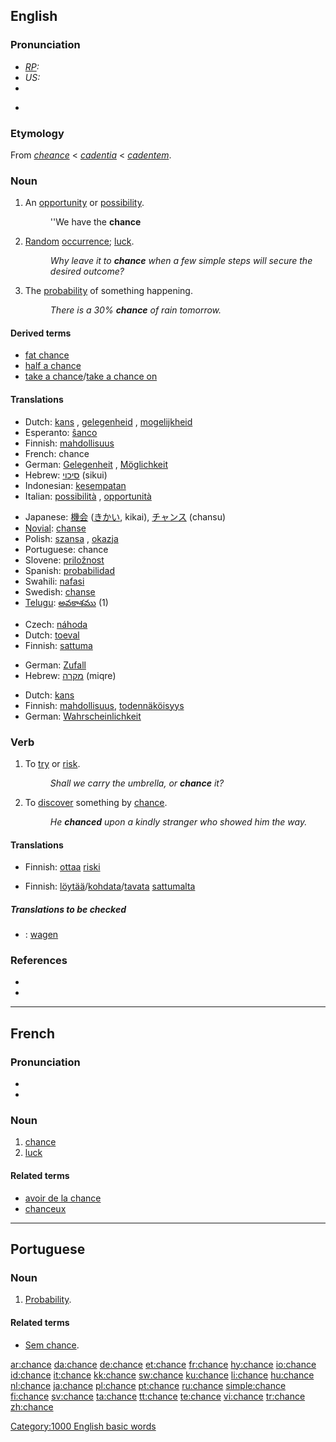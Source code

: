 {{see|Chance}}
==English==

{{rank|filled|visit|follow|639|chance|happened|broken|trouble}}

===Pronunciation===
* ''[[RP]]:'' {{IPA|/tʃɑːns/}}
* ''US:'' {{IPA|/tʃæns/}}
* {{audio|en-uk-chance.ogg|Audio (UK)}}
* {{audio|en-us-chance.ogg|Audio (US)}}
*: {{rhymes|ɑːns}}

===Etymology===
From {{OF.}} ''[[cheance]]'' < {{VL.}} ''[[cadentia]]'' < {{L.}} ''[[cadentem]]''.

===Noun===
{{en-noun}}

# {{countable}} An [[opportunity]] or [[possibility]].
#: ''We have the '''chance'''
# {{uncountable}} [[Random]] [[occurrence]]; [[luck]].
#: ''Why leave it to '''chance''' when a few simple steps will secure the desired outcome?''
# {{countable}} The [[probability]] of something happening.
#: ''There is a 30% '''chance''' of rain tomorrow.''

====Derived terms====
* [[fat chance]]
* [[half a chance]]
* [[take a chance]]/[[take a chance on]]

====Translations====
{{trans-top|an opportunity or possibility}}
* Dutch: [[kans]] {{f}}, [[gelegenheid]] {{f}}, [[mogelijkheid]] {{f}}
* Esperanto: [[ŝanco]]
* Finnish: [[mahdollisuus]]
* French: chance {{f}}
* German: [[Gelegenheit]] {{f}}, [[Möglichkeit]] {{f}}
* Hebrew: [[סיכוי]] (sikui) {{m}}
* Indonesian: [[sempat|kesempatan]]
* Italian: [[possibilità]] {{f}}, [[opportunità]] {{f}}
{{trans-mid}}
* Japanese: [[機会]] ([[きかい]], kikai), [[チャンス]] (chansu)
* [[Novial]]: [[chanse]]
* Polish: [[szansa]] {{f}}, [[okazja]] {{f}}
* Portuguese: chance {{f}}
* Slovene: [[priložnost]] {{f}}
* Spanish: [[probabilidad]] {{f}}
* Swahili: [[nafasi]]
* Swedish: [[chanse]]
* [[Telugu]]: [[అవకాశము]] (1)
{{trans-bottom}}

{{trans-top|random occurrence}}
* Czech: [[náhoda]] {{f}}
* Dutch: [[toeval]] {{n}}
* Finnish: [[sattuma]]
{{trans-mid}}
* German: [[Zufall]] {{m}}
* Hebrew: [[מקרה]] (miqre) {{m}}
{{trans-bottom}}

{{trans-top|probability of sthg happening}}
* Dutch: [[kans]] {{f}}
* Finnish: [[mahdollisuus]], [[todennäköisyys]]
* German: [[Wahrscheinlichkeit]] {{f}}
{{trans-mid}}
{{trans-bottom}}

===Verb===
{{en-verb|chanc|ing}}

# To [[try]] or [[risk]].
#: ''Shall we carry the umbrella, or '''chance''' it?''
# To [[discover]] something by [[chance]].
#: ''He '''chanced''' upon a kindly stranger who showed him the way.''

====Translations====
{{trans-top|to try or risk}}
* Finnish: [[ottaa]] [[riski]]
{{trans-bottom}}

{{trans-top|to discover by chance}}
* Finnish: [[löytää]]/[[kohdata]]/[[tavata]] [[sattuma|sattumalta]]
{{trans-bottom}}

=====Translations to be checked=====
* {{ttbc|Dutch}}: [[wagen]] {{n}}

===References===
* {{R:Webster 1913}}
* {{R:Online Etymology Dictionary}}

[[Category:1000 English basic words]]

----

==French==

===Pronunciation===
* {{IPA|/ʃɑ̃s/}}
* {{audio|Fr-Chance-fr-Paris.ogg|Audio (FR)}}

===Noun===
{{fr-noun|f}}

# [[chance]]
# [[luck]]

====Related terms====
* [[avoir de la chance]]
* [[chanceux]]

----

==Portuguese==

===Noun===
{{infl|pt|noun}}

# [[probability|Probability]].

====Related terms====
* [[sem chance|Sem chance]].

[[ar:chance]]
[[da:chance]]
[[de:chance]]
[[et:chance]]
[[fr:chance]]
[[hy:chance]]
[[io:chance]]
[[id:chance]]
[[it:chance]]
[[kk:chance]]
[[sw:chance]]
[[ku:chance]]
[[li:chance]]
[[hu:chance]]
[[nl:chance]]
[[ja:chance]]
[[pl:chance]]
[[pt:chance]]
[[ru:chance]]
[[simple:chance]]
[[fi:chance]]
[[sv:chance]]
[[ta:chance]]
[[tt:chance]]
[[te:chance]]
[[vi:chance]]
[[tr:chance]]
[[zh:chance]]